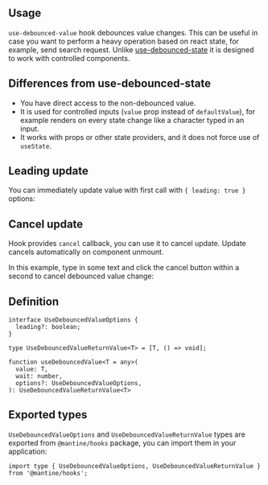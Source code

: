

## Usage

`use-debounced-value` hook debounces value changes.
This can be useful in case you want to perform a heavy operation based on react state,
for example, send search request. Unlike [use-debounced-state](/hooks/use-debounced-state/) it
is designed to work with controlled components.

<Demo data={HooksDemos.useDebouncedValueUsage} />

## Differences from use-debounced-state

- You have direct access to the non-debounced value.
- It is used for controlled inputs (`value` prop instead of `defaultValue`), for example renders on every state change like a character typed in an input.
- It works with props or other state providers, and it does not force use of `useState`.

## Leading update

You can immediately update value with first call with `{ leading: true }` options:

<Demo data={HooksDemos.useDebouncedValueLeading} />

## Cancel update

Hook provides `cancel` callback, you can use it to cancel update.
Update cancels automatically on component unmount.

In this example, type in some text and click the cancel button
within a second to cancel debounced value change:

<Demo data={HooksDemos.useDebouncedValueCancel} />

## Definition

```tsx
interface UseDebouncedValueOptions {
  leading?: boolean;
}

type UseDebouncedValueReturnValue<T> = [T, () => void];

function useDebouncedValue<T = any>(
  value: T,
  wait: number,
  options?: UseDebouncedValueOptions,
): UseDebouncedValueReturnValue<T>
```

## Exported types

`UseDebouncedValueOptions` and `UseDebouncedValueReturnValue` types are exported from `@mantine/hooks` package,
you can import them in your application:

```tsx
import type { UseDebouncedValueOptions, UseDebouncedValueReturnValue } from '@mantine/hooks';
```
